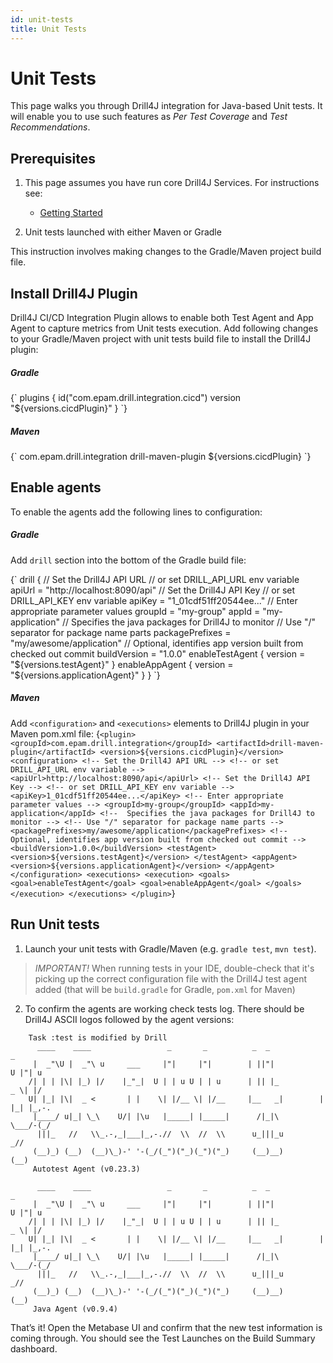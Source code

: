 ```yaml
---
id: unit-tests
title: Unit Tests
---
```


# Unit Tests


This page walks you through Drill4J integration for Java-based Unit tests.
It will enable you to use such features as _Per Test Coverage_ and _Test Recommendations_.

## Prerequisites

1. This page assumes you have run core Drill4J Services. For instructions see:

    - [Getting Started](/docs/getting-started/local-deployment)

2. Unit tests launched with either Maven or Gradle

This instruction involves making changes to the Gradle/Maven project build file.

## Install Drill4J Plugin

Drill4J CI/CD Integration Plugin allows to enable both Test Agent and App Agent to capture metrics from Unit tests execution.
Add following changes to your Gradle/Maven project with unit tests build file to install the Drill4J plugin:

##### Gradle
<Codeblock language="kotlin">
{`
plugins {
    id("com.epam.drill.integration.cicd") version "${versions.cicdPlugin}"
}
`}
</Codeblock>


##### Maven

<Codeblock language="xml">
{`
<build>
    <plugins>
        <plugin>
            <groupId>com.epam.drill.integration</groupId>
            <artifactId>drill-maven-plugin</artifactId>
            <version>${versions.cicdPlugin}</version>
            <configuration>
            </configuration>
        </plugin>
   </plugins>
</build>
`}
</Codeblock>

## Enable agents

To enable the agents add the following lines to configuration:

##### Gradle

Add `drill` section into the bottom of the Gradle build file:

<Codeblock language="groovy">
{`
drill {
    // Set the Drill4J API URL
    // or set DRILL_API_URL env variable
    apiUrl = "http://localhost:8090/api"
    // Set the Drill4J API Key
    // or set DRILL_API_KEY env variable
    apiKey = "1_01cdf51ff20544ee..."
    // Enter appropriate parameter values
    groupId = "my-group"
    appId = "my-application"
    // Specifies the java packages for Drill4J to monitor
    // Use "/" separator for package name parts
    packagePrefixes = "my/awesome/application"
    // Optional, identifies app version built from checked out commit
    buildVersion = "1.0.0"
    enableTestAgent {
        version = "${versions.testAgent}"
    }
    enableAppAgent {
        version = "${versions.applicationAgent}"
    }
}
`}
</Codeblock>

##### Maven
Add `<configuration>` and `<executions>` elements to Drill4J plugin in your Maven pom.xml file:
<Codeblock language="xml">
{`
<plugin>
    <groupId>com.epam.drill.integration</groupId>
    <artifactId>drill-maven-plugin</artifactId>
    <version>${versions.cicdPlugin}</version>
    <configuration>
        <!-- Set the Drill4J API URL -->
        <!-- or set DRILL_API_URL env variable -->
        <apiUrl>http://localhost:8090/api</apiUrl>
        <!-- Set the Drill4J API Key -->
        <!-- or set DRILL_API_KEY env variable -->
        <apiKey>1_01cdf51ff20544ee...</apiKey>
        <!-- Enter appropriate parameter values -->
        <groupId>my-group</groupId>
        <appId>my-application</appId>
        <!--  Specifies the java packages for Drill4J to monitor -->
        <!-- Use "/" separator for package name parts -->
        <packagePrefixes>my/awesome/application</packagePrefixes>
        <!-- Optional, identifies app version built from checked out commit -->
        <buildVersion>1.0.0</buildVersion>
        <testAgent>
            <version>${versions.testAgent}</version>
        </testAgent>
        <appAgent>
            <version>${versions.applicationAgent}</version>
        </appAgent>
    </configuration>
    <executions>
        <execution>
            <goals>
                <goal>enableTestAgent</goal>
                <goal>enableAppAgent</goal>
            </goals>
        </execution>
    </executions>
</plugin>
`}
</Codeblock>

## Run Unit tests

1. Launch your unit tests with Gradle/Maven (e.g. `gradle test`, `mvn test`).

> *IMPORTANT!*
When running tests in your IDE, double-check that it's picking up the correct configuration file with the Drill4J test agent added (that will be `build.gradle` for Gradle, `pom.xml` for Maven)

2. To confirm the agents are working check tests log.
There should be Drill4J ASCII logos followed by the agent versions:

```log
    Task :test is modified by Drill
      ____    ____                 _       _          _  _                _
     |  _"\U |  _"\ u     ___     |"|     |"|        | ||"|            U |"| u
    /| | | |\| |_) |/    |_"_|  U | | u U | | u      | || |_          _ \| |/
    U| |_| |\|  _ <       | |    \| |/__ \| |/__     |__   _|        | |_| |_,-.
     |____/ u|_| \_\    U/| |\u   |_____| |_____|      /|_|\          \___/-(_/
      |||_   //   \\_.-,_|___|_,-.//  \\  //  \\      u_|||_u          _//
     (__)_) (__)  (__)\_)-' '-(_/(_")("_)(_")("_)     (__)__)         (__)
     Autotest Agent (v0.23.3)

      ____    ____                 _       _          _  _                _
     |  _"\U |  _"\ u     ___     |"|     |"|        | ||"|            U |"| u
    /| | | |\| |_) |/    |_"_|  U | | u U | | u      | || |_          _ \| |/
    U| |_| |\|  _ <       | |    \| |/__ \| |/__     |__   _|        | |_| |_,-.
     |____/ u|_| \_\    U/| |\u   |_____| |_____|      /|_|\          \___/-(_/
      |||_   //   \\_.-,_|___|_,-.//  \\  //  \\      u_|||_u          _//
     (__)_) (__)  (__)\_)-' '-(_/(_")("_)(_")("_)     (__)__)         (__)
     Java Agent (v0.9.4)
```
That’s it! Open the Metabase UI and confirm that the new test information is coming through.
You should see the Test Launches on the Build Summary dashboard.

